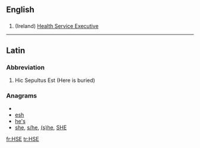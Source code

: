 ==English==

==={{initialism}}===
{{infl|en|initialism}}

# (Ireland) [[w:Health Service Executive|Health Service Executive]]

----

==Latin==

===Abbreviation===
{{infl|en|abbreviation}}

# Hic Sepultus Est (Here is buried)

===Anagrams===
* {{alphagram|[[EH&S#English|EH&S]]}}
* [[esh#English|esh]]
* [[he's#English|he's]]
* [[she#English|she]], [[s/he#English|s/he]], [[(s)he#English|(s)he]], [[SHE#English|SHE]]

[[fr:HSE]]
[[tr:HSE]]